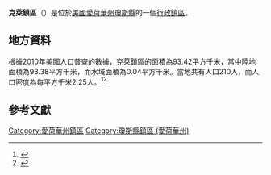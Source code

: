 {{noteTA
|G1=USState
|G2=地名
|G3=Unit
}}
{{Infobox settlement
|official_name            = 克萊鎮區
|native_name = Clay Township
|settlement_type          = [[行政鎮區|行政鎮區]]
|image_skyline            = 
|imagesize                = 
|image_map                = 
|mapsize                  = 
|pushpin_map  =USA Iowa
|pushpin_label = 克萊鎮區
|pushpin_label_position   = top
|pushpin_map_caption      = 克萊鎮區在愛荷華州的位置
|subdivision_type         = [[世界政區索引|國家]]
|subdivision_type1        = [[美国州份|州份]]
|subdivision_type2        = [[愛荷華州行政区划|縣]]
|subdivision_name         = [[美国|美国]]
|subdivision_name1        = [[愛荷華州|愛荷華州]]
|subdivision_name2        = [[瓊斯縣_(愛荷華州)|瓊斯縣]]
|elevation_ft             = 938
|elevation_m              = 286
|timezone                 = [[北美中部時區|北美中部時區]]
|area_total_km2           = 93.42
|area_land_km2            = 93.38
|area_water_km2           = 0.04
|area_total_sq_mi         = 
|area_land_sq_mi          = 
|area_water_sq_mi         = 
|population_as_of         = [[2010年美國人口普查|2010]]
|population_footnotes     = 
|population_total         = 210
|population_density_km2   = auto
|population_density_sq_mi = auto
|utc_offset               = -6
|coordinates              = {{coord|42|10|00|N|90|56|00|W|type:city_region:US-AL_source:GNS-enwiki|display=inline,title}}
| coor_pinpoint           = 
| coordinates_footnotes   = 
|timezone_DST             = CDT
|utc_offset_DST           = -5
|postal_code_type         = [[美國郵區編號|郵區編號]]
|postal_code              = 
|area_code                = {{link-en|电话区号319|Area code 319|319}}
|blank_name = [[地名信息系统|GNIS ID]]
|blank_info = 467606
}}
'''克萊鎮區'''（{{lang-en|Clay Township}}）是位於[[美國|美國]][[愛荷華州|愛荷華州]][[瓊斯縣_(愛荷華州)|瓊斯縣]]的一個[[行政鎮區|行政鎮區]]。

== 地方資料 ==
根據[[2010年美國人口普查|2010年美國人口普查]]的數據，克萊鎮區的面積為93.42平方千米，當中陸地面積為93.38平方千米，而水域面積為0.04平方千米。當地共有人口210人，而人口密度為每平方千米2.25人。<ref name="GR8">{{cite web|url=http://factfinder2.census.gov|publisher=[[美国人口调查局|美国人口调查局]]|accessdate=2011-05-14|title=American FactFinder|archive-date=2013-09-11|archive-url=https://web.archive.org/web/20130911234518/http://factfinder2.census.gov/|dead-url=no}}</ref><ref>{{cite web|url=https://www.citypopulation.de/en/usa/iowa/admin/|title=USA: Iowa (Counties and Townships) - City Population}}</ref>

== 參考文獻 ==
{{reflist}}

{{瓊斯縣 (愛荷華州)}}

{{DEFAULTSORT:Clay Township}}
[[Category:愛荷華州鎮區|Category:愛荷華州鎮區]]
[[Category:瓊斯縣鎮區_(愛荷華州)|Category:瓊斯縣鎮區 (愛荷華州)]]

{{Iowa-geo-stub}}